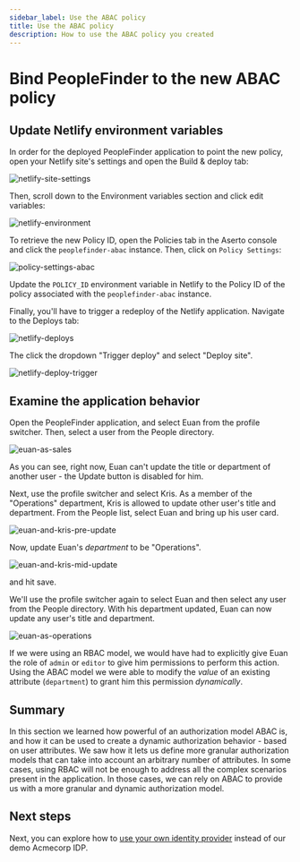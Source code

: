 ```yaml
---
sidebar_label: Use the ABAC policy
title: Use the ABAC policy
description: How to use the ABAC policy you created
---
```


# Bind PeopleFinder to the new ABAC policy

## Update Netlify environment variables

In order for the deployed PeopleFinder application to point the new policy, open your Netlify site's settings and open the Build & deploy tab:

![netlify-site-settings](/getting-started/netlify-site-settings.png)

Then, scroll down to the Environment variables section and click edit variables:

![netlify-environment](/getting-started/netlify-environment.png)

To retrieve the new Policy ID, open the Policies tab in the Aserto console and click the `peoplefinder-abac` instance. Then, click on `Policy Settings`:

![policy-settings-abac](/getting-started/policy-settings-abac.png)

Update the `POLICY_ID` environment variable in Netlify to the Policy ID of the policy associated with the `peoplefinder-abac` instance.

Finally, you'll have to trigger a redeploy of the Netlify application. Navigate to the Deploys tab:

![netlify-deploys](/getting-started/netlify-deploys.png)

The click the dropdown "Trigger deploy" and select "Deploy site".

![netlify-deploy-trigger](/getting-started/netlify-deploy-trigger.png)

## Examine the application behavior

Open the PeopleFinder application, and select Euan from the profile switcher. Then, select a user from the People directory.

![euan-as-sales](/getting-started/euan-as-sales.png)

As you can see, right now, Euan can't update the title or department of another user - the Update button is disabled for him.

Next, use the profile switcher and select Kris. As a member of the "Operations" department, Kris is allowed to update other user's title and department. From the People list, select Euan and bring up his user card.

![euan-and-kris-pre-update](/getting-started/euan-and-kris-pre-update.png)

Now, update Euan's _department_ to be "Operations".

![euan-and-kris-mid-update](/getting-started/euan-and-kris-mid-update.png)

and hit save.

We'll use the profile switcher again to select Euan and then select any user from the People directory. With his department updated, Euan can now update any user's title and department.

![euan-as-operations](/getting-started/euan-as-operations.png)

If we were using an RBAC model, we would have had to explicitly give Euan the role of `admin` or `editor` to give him permissions to perform this action. Using the ABAC model we were able to modify the _value_ of an existing attribute (`department`) to grant him this permission _dynamically_.

## Summary

In this section we learned how powerful of an authorization model ABAC is, and how it can be used to create a dynamic authorization behavior - based on user attributes. We saw how it lets us define more granular authorization models that can take into account an arbitrary number of attributes. In some cases, using RBAC will not be enough to address all the complex scenarios present in the application. In those cases, we can rely on ABAC to provide us with a more granular and dynamic authorization model.

## Next steps

Next, you can explore how to [use your own identity provider](/docs/getting-started/bring-your-own-idp) instead of our demo Acmecorp IDP.
